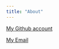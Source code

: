 ```yaml
---
title: "About"
---
```


[My Github account](https://github.com/er2867)


[My Email](mailto:elliotrozen@gmail.com)
